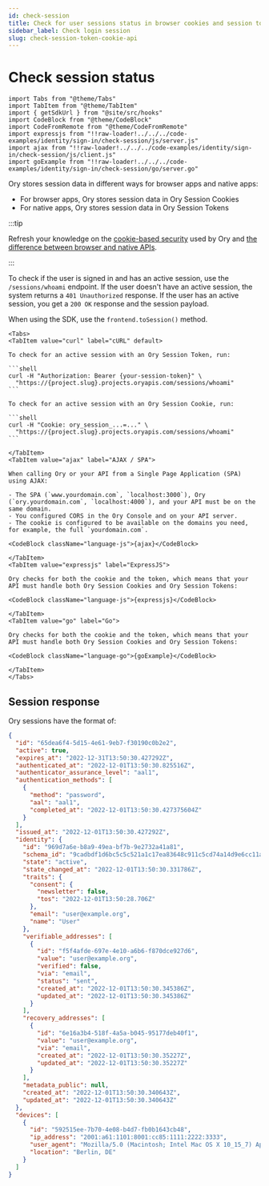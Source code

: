 ```yaml
---
id: check-session
title: Check for user sessions status in browser cookies and session tokens
sidebar_label: Check login session
slug: check-session-token-cookie-api
---
```


# Check session status

```mdx-code-block
import Tabs from "@theme/Tabs"
import TabItem from "@theme/TabItem"
import { getSdkUrl } from "@site/src/hooks"
import CodeBlock from "@theme/CodeBlock"
import CodeFromRemote from "@theme/CodeFromRemote"
import expressjs from "!!raw-loader!../../../code-examples/identity/sign-in/check-session/js/server.js"
import ajax from "!!raw-loader!../../../code-examples/identity/sign-in/check-session/js/client.js"
import goExample from "!!raw-loader!../../../code-examples/identity/sign-in/check-session/go/server.go"
```

Ory stores session data in different ways for browser apps and native apps:

- For browser apps, Ory stores session data in Ory Session Cookies
- For native apps, Ory stores session data in Ory Session Tokens

:::tip

Refresh your knowledge on the [cookie-based security](../../security-model.mdx) used by Ory and
[the difference between browser and native APIs](../native-browser.mdx).

:::

To check if the user is signed in and has an active session, use the `/sessions/whoami` endpoint. If the user doesn't have an
active session, the system returns a `401 Unauthorized` response. If the user has an active session, you get a `200 OK` response
and the session payload.

When using the SDK, use the `frontend.toSession()` method.

````mdx-code-block
<Tabs>
<TabItem value="curl" label="cURL" default>

To check for an active session with an Ory Session Token, run:

```shell
curl -H "Authorization: Bearer {your-session-token}" \
  "https://{project.slug}.projects.oryapis.com/sessions/whoami"
```

To check for an active session with an Ory Session Cookie, run:

```shell
curl -H "Cookie: ory_session_...=..." \
  "https://{project.slug}.projects.oryapis.com/sessions/whoami"
```

</TabItem>
<TabItem value="ajax" label="AJAX / SPA">

When calling Ory or your API from a Single Page Application (SPA) using AJAX:

- The SPA (`www.yourdomain.com`, `localhost:3000`), Ory (`ory.yourdomain.com`, `localhost:4000`), and your API must be on the same domain.
- You configured CORS in the Ory Console and on your API server.
- The cookie is configured to be available on the domains you need, for example, the full `yourdomain.com`.

<CodeBlock className="language-js">{ajax}</CodeBlock>

</TabItem>
<TabItem value="expressjs" label="ExpressJS">

Ory checks for both the cookie and the token, which means that your API must handle both Ory Session Cookies and Ory Session Tokens:

<CodeBlock className="language-js">{expressjs}</CodeBlock>

</TabItem>
<TabItem value="go" label="Go">

Ory checks for both the cookie and the token, which means that your API must handle both Ory Session Cookies and Ory Session Tokens:

<CodeBlock className="language-go">{goExample}</CodeBlock>

</TabItem>
</Tabs>
````

## Session response

Ory sessions have the format of:

```json
{
  "id": "65dea6f4-5d15-4e61-9eb7-f30190c0b2e2",
  "active": true,
  "expires_at": "2022-12-31T13:50:30.427292Z",
  "authenticated_at": "2022-12-01T13:50:30.825516Z",
  "authenticator_assurance_level": "aal1",
  "authentication_methods": [
    {
      "method": "password",
      "aal": "aal1",
      "completed_at": "2022-12-01T13:50:30.427375604Z"
    }
  ],
  "issued_at": "2022-12-01T13:50:30.427292Z",
  "identity": {
    "id": "969d7a6e-b8a9-49ea-bf7b-9e2732a41a81",
    "schema_id": "9cadbdf1d6bc5c5c521a1c17ea83648c911c5cd74a14d9e6cc11a5790d133339c3524f8a2d35d34f4151d2df10a7b73d19f7bd0f709fd5ace9019e080bbc4df6",
    "state": "active",
    "state_changed_at": "2022-12-01T13:50:30.331786Z",
    "traits": {
      "consent": {
        "newsletter": false,
        "tos": "2022-12-01T13:50:28.706Z"
      },
      "email": "user@example.org",
      "name": "User"
    },
    "verifiable_addresses": [
      {
        "id": "f5f4afde-697e-4e10-a6b6-f870dce927d6",
        "value": "user@example.org",
        "verified": false,
        "via": "email",
        "status": "sent",
        "created_at": "2022-12-01T13:50:30.345386Z",
        "updated_at": "2022-12-01T13:50:30.345386Z"
      }
    ],
    "recovery_addresses": [
      {
        "id": "6e16a3b4-518f-4a5a-b045-95177deb40f1",
        "value": "user@example.org",
        "via": "email",
        "created_at": "2022-12-01T13:50:30.35227Z",
        "updated_at": "2022-12-01T13:50:30.35227Z"
      }
    ],
    "metadata_public": null,
    "created_at": "2022-12-01T13:50:30.340643Z",
    "updated_at": "2022-12-01T13:50:30.340643Z"
  },
  "devices": [
    {
      "id": "592515ee-7b70-4e08-b4d7-fb0b1643cb48",
      "ip_address": "2001:a61:1101:8001:cc85:1111:2222:3333",
      "user_agent": "Mozilla/5.0 (Macintosh; Intel Mac OS X 10_15_7) AppleWebKit/537.36 (KHTML, like Gecko) Chrome/107.0.0.0 Safari/537.36",
      "location": "Berlin, DE"
    }
  ]
}
```
